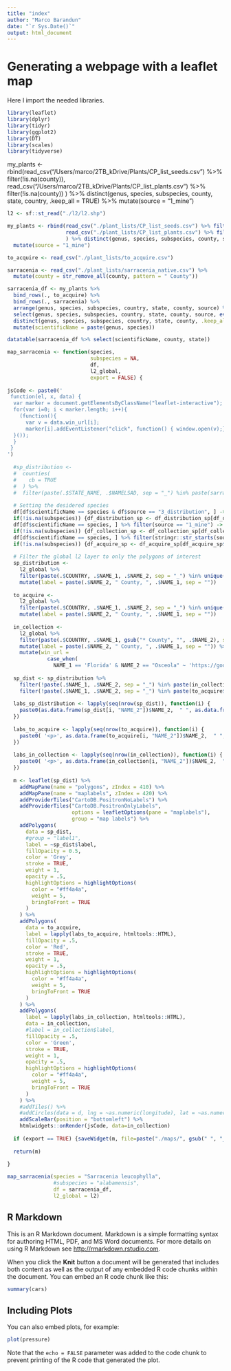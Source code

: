 ```yaml
---
title: "index"
author: "Marco Barandun"
date: "`r Sys.Date()`"
output: html_document
---
```

# Generating a webpage with a leaflet map

Here I import the needed libraries.
```r
library(leaflet)
library(dplyr)
library(tidyr)
library(ggplot2)
library(DT)
library(scales)
library(tidyverse)
```

my_plants <- rbind(read_csv("/Users/marco/2TB_kDrive/Plants/CP_list_seeds.csv") %>% filter(!is.na(county)),
                   read_csv("/Users/marco/2TB_kDrive/Plants/CP_list_plants.csv") %>% filter(!is.na(county))
                   ) %>% distinct(genus, species, subspecies, county, state, country, .keep_all = TRUE) %>% 
  mutate(source = "1_mine")


```r

l2 <- sf::st_read("./l2/l2.shp")

my_plants <- rbind(read_csv("./plant_lists/CP_list_seeds.csv") %>% filter(!is.na(county)),
                   read_csv("./plant_lists/CP_list_plants.csv") %>% filter(!is.na(county))
                   ) %>% distinct(genus, species, subspecies, county, state, country, .keep_all = TRUE) %>% 
  mutate(source = "1_mine")

to_acquire <- read_csv("./plant_lists/to_acquire.csv")

sarracenia <- read_csv("./plant_lists/sarracenia_native.csv") %>%
  mutate(county = str_remove_all(county, pattern = " County"))

sarracenia_df <- my_plants %>%
  bind_rows(., to_acquire) %>%
  bind_rows(., sarracenia) %>%
  arrange(genus, species, subspecies, country, state, county, source) %>%
  select(genus, species, subspecies, country, state, county, source, everything()) %>%
  distinct(genus, species, subspecies, country, state, county, .keep_all = TRUE) %>%
  mutate(scientificName = paste(genus, species))

```

```r
datatable(sarracenia_df %>% select(scientificName, county, state))
```
```r

map_sarracenia <- function(species,
                           subspecies = NA,
                           df,
                           l2_global,
                           export = FALSE) {
  
jsCode <- paste0('
 function(el, x, data) {
  var marker = document.getElementsByClassName("leaflet-interactive");
  for(var i=0; i < marker.length; i++){
    (function(){
      var v = data.win_url[i];
      marker[i].addEventListener("click", function() { window.open(v);}, false);
  }()); 
  }
 }
')
  
  #sp_distribution <-
  #  counties(
  #    cb = TRUE
  #  ) %>% 
  #  filter(paste(.$STATE_NAME, .$NAMELSAD, sep = "_") %in% paste(sarracenia$state, sarracenia$county, sep = "_"))
  
  # Setting the desidered species
  df[df$scientificName == species & df$source == "3_distribution", ] -> df_distribution_sp 
  if(!is.na(subspecies)) {df_distribution_sp <- df_distribution_sp[df_distribution_sp$subspecies == subspecies,] %>% filter(!is.na(genus))}
  df[df$scientificName == species, ] %>% filter(source == "1_mine") -> df_collection_sp
  if(!is.na(subspecies)) {df_collection_sp <- df_collection_sp[df_collection_sp$subspecies == subspecies,]}
  df[df$scientificName == species, ] %>% filter(stringr::str_starts(source, '2_')) -> df_acquire_sp
  if(!is.na(subspecies)) {df_acquire_sp <- df_acquire_sp[df_acquire_sp$subspecies == subspecies,]}
  
  # Filter the global l2 layer to only the polygons of interest
  sp_distribution <-
    l2_global %>% 
    filter(paste(.$COUNTRY, .$NAME_1, .$NAME_2, sep = "_") %in% unique(paste(df_distribution_sp$country, df_distribution_sp$state, gsub("* County", "", df_distribution_sp$county), sep = "_"))) %>%
    mutate(label = paste(.$NAME_2, " County, ", .$NAME_1, sep = ""))
  
  to_acquire <-
    l2_global %>% 
    filter(paste(.$COUNTRY, .$NAME_1, .$NAME_2, sep = "_") %in% unique(paste(df_acquire_sp$country, df_acquire_sp$state, gsub("* County", "", df_acquire_sp$county), sep = "_"))) %>%
    mutate(label = paste(.$NAME_2, " County, ", .$NAME_1, sep = ""))
  
  in_collection <-
    l2_global %>% 
    filter(paste(.$COUNTRY, .$NAME_1, gsub("* County", "", .$NAME_2), sep = "_") %in% paste(df_collection_sp$country, df_collection_sp$state, gsub("* County", "", df_collection_sp$county), sep = "_")) %>%
    mutate(label = paste(.$NAME_2, " County, ", .$NAME_1, sep = "")) %>%
    mutate(win_url = 
             case_when(
               NAME_1 == 'Florida' & NAME_2 == "Osceola" ~ 'https://google.ch/'))
  
  sp_dist <- sp_distribution %>%
    filter(!paste(.$NAME_1, .$NAME_2, sep = "_") %in% paste(in_collection$NAME_1, in_collection$NAME_2, sep = "_")) %>%
    filter(!paste(.$NAME_1, .$NAME_2, sep = "_") %in% paste(to_acquire$NAME_1, to_acquire$NAME_2, sep = "_"))
  
  labs_sp_distribution <- lapply(seq(nrow(sp_dist)), function(i) {
    paste0(as.data.frame(sp_dist[i, "NAME_2"])$NAME_2,  " ", as.data.frame(sp_dist[i, "TYPE_2"])$TYPE_2, ", ", as.data.frame(sp_dist[i, "NAME_1"])$NAME_1) 
  })
  
  labs_to_acquire <- lapply(seq(nrow(to_acquire)), function(i) {
    paste0( '<p>', as.data.frame(to_acquire[i, "NAME_2"])$NAME_2,  " ", as.data.frame(to_acquire[i, "TYPE_2"])$TYPE_2, ", ", as.data.frame(to_acquire[i, "NAME_1"])$NAME_1, '</p>') 
  })
  
  labs_in_collection <- lapply(seq(nrow(in_collection)), function(i) {
    paste0( '<p>', as.data.frame(in_collection[i, "NAME_2"])$NAME_2,  " ", as.data.frame(in_collection[i, "TYPE_2"])$TYPE_2, ", ", as.data.frame(in_collection[i, "NAME_1"])$NAME_1, '</p>') 
  })
  
  m <- leaflet(sp_dist) %>% 
    addMapPane(name = "polygons", zIndex = 410) %>% 
    addMapPane(name = "maplabels", zIndex = 420) %>% 
    addProviderTiles("CartoDB.PositronNoLabels") %>%
    addProviderTiles("CartoDB.PositronOnlyLabels", 
                     options = leafletOptions(pane = "maplabels"),
                     group = "map labels") %>%
    addPolygons(
      data = sp_dist,
      #group = "label1",
      label = ~sp_dist$label,
      fillOpacity = 0.5, 
      color = 'Grey', 
      stroke = TRUE, 
      weight = 1, 
      opacity = .5, 
      highlightOptions = highlightOptions(
        color = "#ff4a4a", 
        weight = 5,
        bringToFront = TRUE
      )
    ) %>%
    addPolygons(
      data = to_acquire,
      label = lapply(labs_to_acquire, htmltools::HTML),
      fillOpacity = .5, 
      color = 'Red', 
      stroke = TRUE, 
      weight = 1, 
      opacity = .5, 
      highlightOptions = highlightOptions(
        color = "#ff4a4a", 
        weight = 5,
        bringToFront = TRUE
      )
    ) %>%
    addPolygons(
      label = lapply(labs_in_collection, htmltools::HTML),
      data = in_collection,
      #label = in_collection$label,
      fillOpacity = .5, 
      color = 'Green', 
      stroke = TRUE, 
      weight = 1, 
      opacity = .5, 
      highlightOptions = highlightOptions(
        color = "#ff4a4a", 
        weight = 5,
        bringToFront = TRUE
      )
    ) %>%
    #addTiles() %>%
    #addCircles(data = d, lng = ~as.numeric(longitude), lat = ~as.numeric(latitude), popup = ~info) %>%
    addScaleBar(position = "bottomleft") %>%
    htmlwidgets::onRender(jsCode, data=in_collection)
  
  if (export == TRUE) {saveWidget(m, file=paste("./maps/", gsub(" ", "_", species), ".html", sep = ""))}
  
  return(m)
  
}


```

```r
map_sarracenia(species = "Sarracenia leucophylla",
               #subspecies = "alabamensis",
               df = sarracenia_df,
               l2_global = l2)
```

## R Markdown

This is an R Markdown document. Markdown is a simple formatting syntax for authoring HTML, PDF, and MS Word documents. For more details on using R Markdown see <http://rmarkdown.rstudio.com>.

When you click the **Knit** button a document will be generated that includes both content as well as the output of any embedded R code chunks within the document. You can embed an R code chunk like this:

```r
summary(cars)
```

## Including Plots

You can also embed plots, for example:

```r
plot(pressure)
```

Note that the `echo = FALSE` parameter was added to the code chunk to prevent printing of the R code that generated the plot.
